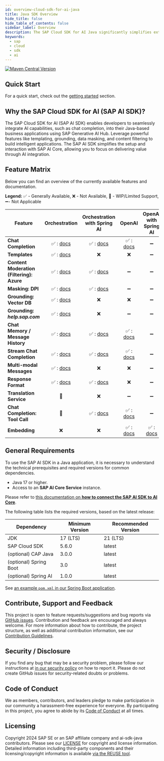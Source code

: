 ```yaml
---
id: overview-cloud-sdk-for-ai-java
title: Java SDK Overview
hide_title: false
hide_table_of_contents: false
sidebar_label: Overview
description: The SAP Cloud SDK for AI Java significantly simplifies extending and developing an application with SAP Business Technology Platform
keywords:
  - sap
  - cloud
  - sdk
  - ai
---
```



[![Maven Central Version](https://img.shields.io/maven-central/v/com.sap.ai.sdk/core?color=dark-green)](https://central.sonatype.com/search?smo=true&namespace=com.sap.ai.sdk)

## Quick Start

For a quick start, check out the [getting started](getting-started) section.

## Why the SAP Cloud SDK for AI (SAP AI SDK)?

The SAP Cloud SDK for AI (SAP AI SDK) enables developers to seamlessly integrate AI capabilities, such as chat completion, into their Java-based business applications using SAP Generative AI Hub.
Leverage powerful features like templating, grounding, data masking, and content filtering to build intelligent applications.
The SAP AI SDK simplifies the setup and interaction with SAP AI Core, allowing you to focus on delivering value through AI integration.

## Feature Matrix

Below you can find an overview of the currently available features and documentation.

**Legend:** ✅ - Generally Available, ❌ - Not Available, 🔧 - WIP/Limited Support, ➖- Not Applicable

| Feature                                   |                                               Orchestration                                                |                                    Orchestration with Spring AI                                    |                                                       OpenAI                                                        |                             OpenAI with Spring AI                              |
| ----------------------------------------- | :--------------------------------------------------------------------------------------------------------: | :------------------------------------------------------------------------------------------------: | :-----------------------------------------------------------------------------------------------------------------: | :----------------------------------------------------------------------------: |
| **Chat Completion**                       |     ✅ : [docs](https://sap.github.io/ai-sdk/docs/java/orchestration/chat-completion#chat-completion)      |    ✅ : [docs](https://sap.github.io/ai-sdk/docs/java/spring-ai/orchestration#chat-completion)     | ✅ : [docs](https://sap.github.io/ai-sdk/docs/java/foundation-models/openai/chat-completion#simple-chat-completion) |                                       ➖                                       |
| **Templates**                             |        ✅ : [docs](https://sap.github.io/ai-sdk/docs/java/orchestration/chat-completion#templating)        |                                                 ❌                                                 |                                                         ❌                                                          |                                       ➖                                       |
| **Content Moderation (Filtering): Azure** |        ✅ : [docs](https://sap.github.io/ai-sdk/docs/java/orchestration/chat-completion#filtering)         |       ✅ : [docs](https://sap.github.io/ai-sdk/docs/java/spring-ai/orchestration#filtering)        |                                                         ➖                                                          |                                       ➖                                       |
| **Masking: DPI**                          |         ✅ : [docs](https://sap.github.io/ai-sdk/docs/java/orchestration/chat-completion#masking)          |        ✅ : [docs](https://sap.github.io/ai-sdk/docs/java/spring-ai/orchestration#masking)         |                                                         ➖                                                          |                                       ➖                                       |
| **Grounding: Vector DB**                  |  ✅ : [docs](https://sap.github.io/ai-sdk/docs/java/orchestration/chat-completion#vector-data-repository)  |                                                 ❌                                                 |                                                         ❌                                                          |                                       ➖                                       |
| **Grounding: _help.sap.com_**             | ✅ : [docs](https://sap.github.io/ai-sdk/docs/java/orchestration/chat-completion#grounding-via-helpsapcom) |                                                 ❌                                                 |                                                         ➖                                                          |                                       ➖                                       |
| **Chat Memory / Message History**         |     ✅ : [docs](https://sap.github.io/ai-sdk/docs/java/orchestration/chat-completion#message-history)      |      ✅ : [docs](https://sap.github.io/ai-sdk/docs/java/spring-ai/orchestration#chat-memory)       |    ✅ : [docs](https://sap.github.io/ai-sdk/docs/java/foundation-models/openai/chat-completion#message-history)     |                                       ➖                                       |
| **Stream Chat Completion**                |        ✅ : [docs](https://sap.github.io/ai-sdk/docs/java/orchestration/chat-completion#streaming)         | ✅ : [docs](https://sap.github.io/ai-sdk/docs/java/spring-ai/orchestration#stream-chat-completion) | ✅ : [docs](https://sap.github.io/ai-sdk/docs/java/foundation-models/openai/chat-completion#stream-chat-completion) |                                       ➖                                       |
| **Multi-modal Messages**                  |       ✅ : [docs](https://sap.github.io/ai-sdk/docs/java/orchestration/chat-completion#using-images)       |                                                 ❌                                                 |                                                         ❌                                                          |                                       ➖                                       |
| **Response Format**                       |     ✅ : [docs](https://sap.github.io/ai-sdk/docs/java/orchestration/chat-completion#response-format)      |    ✅ : [docs](https://sap.github.io/ai-sdk/docs/java/spring-ai/orchestration#response-format)     |                                                         ❌                                                          |                                       ➖                                       |
| **Translation Service**                   |                                                     🔧                                                     |                                                 ❌                                                 |                                                         ➖                                                          |                                       ➖                                       |
| **Chat Completion: Tool Call**            |                                                     🔧                                                     |      ✅ : [docs](https://sap.github.io/ai-sdk/docs/java/spring-ai/orchestration#tool-calling)      |  ✅ : [docs](https://sap.github.io/ai-sdk/docs/java/foundation-models/openai/chat-completion#executing-tool-calls)  |                                       ➖                                       |
| **Embedding**                             |                                                     ❌                                                     |                                                 ❌                                                 |         ✅ : [docs](https://sap.github.io/ai-sdk/docs/java/foundation-models/openai/embedding#introduction)         | ✅ : [docs](https://sap.github.io/ai-sdk/docs/java/spring-ai/openai#embedding) |

## General Requirements

To use the SAP AI SDK in a Java application, it is necessary to understand the technical prerequisites and required versions for common dependencies.

- Java 17 or higher.
- Access to an **SAP AI Core Service** instance.

Please refer to [this documentation on **how to connect the SAP AI SDK to AI Core**](connecting-to-ai-core).

The following table lists the required versions, based on the latest release:

| Dependency             | Minimum Version | Recommended Version |
| ---------------------- | --------------- | ------------------- |
| JDK                    | 17 (LTS)        | 21 (LTS)            |
| SAP Cloud SDK          | 5.6.0           | latest              |
| (optional) CAP Java    | 3.0.0           | latest              |
| (optional) Spring Boot | 3.0             | latest              |
| (optional) Spring AI   | 1.0.0           | latest              |

See [an example `pom.xml` in our Spring Boot application](https://github.com/SAP/ai-sdk-java/tree/main/sample-code/spring-app/pom.xml).

## Contribute, Support and Feedback

This project is open to feature requests/suggestions and bug reports via [GitHub issues](https://github.com/SAP/ai-sdk-java/issues).
Contribution and feedback are encouraged and always welcome.
For more information about how to contribute, the project structure, as well as additional contribution information, see our [Contribution Guidelines](https://github.com/SAP/ai-sdk-java/blob/main/CONTRIBUTING.md).

## Security / Disclosure

If you find any bug that may be a security problem, please follow our instructions at [in our security policy](https://github.com/SAP/ai-sdk-java/security/policy) on how to report it.
Please do not create GitHub issues for security-related doubts or problems.

## Code of Conduct

We as members, contributors, and leaders pledge to make participation in our community a harassment-free experience for everyone.
By participating in this project, you agree to abide by its [Code of Conduct](https://github.com/SAP/.github/blob/main/CODE_OF_CONDUCT.md) at all times.

## Licensing

Copyright 2024 SAP SE or an SAP affiliate company and ai-sdk-java contributors.
Please see our [LICENSE](https://github.com/SAP/ai-sdk-java/blob/main/LICENSE) for copyright and license information.
Detailed information including third-party components and their licensing/copyright information is available [via the REUSE tool](https://api.reuse.software/info/github.com/SAP/ai-sdk-java).
